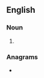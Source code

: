 ==English==

===Noun===
{{head|en|noun plural form}}

# {{plural of|bombing|lang=en}}

===Anagrams===
* {{anagrams|en|a=bbgimnos|mobbings}}